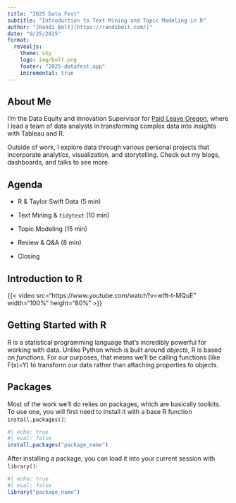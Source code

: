 ```yaml
---
title: "2025 Data Fest"
subtitle: "Introduction to Text Mining and Topic Modeling in R"
author: "[Randi Bolt](https://randibolt.com/)"
date: "9/25/2025"
format:
  revealjs:
    theme: sky
    logo: img/bolt.png
    footer: "2025-datafest.app"
    incremental: true 
---
```


## About Me

I’m the Data Equity and Innovation Supervisor for [Paid Leave Oregon](https://paidleave.oregon.gov/), where I lead a team of data analysts in transforming complex data into insights with Tableau and R.

Outside of work, I explore data through various personal projects that incorporate analytics, visualization, and storytelling. Check out my blogs, dashboards, and talks to see more.

## Agenda

* R & Taylor Swift Data (5 min)  

* Text Mining & `tidytext` (10 min)  

* Topic Modeling (15 min)  

* Review & Q&A (8 min)  

* Closing 

## Introduction to R

{{< video src="https://www.youtube.com/watch?v=wIft-t-MQuE" width="100%" height="80%" >}}

## Getting Started with R

R is a statistical programming language that's incredibly powerful for working with data. Unlike Python which is built around _objects_, R is based on _functions_. For our purposes, that means we'll be calling functions (like F(x)=Y) to transform our data rather than attaching properties to objects. 

## Packages

Most of the work we'll do relies on packages, which are basically toolkits. To use one, you will first need to install it with a base R function `install.packages()`: 

```r
#| echo: true
#| eval: false
install.packages("package_name")
```

After installing a package, you can load it into your current session with `library()`:

```r
#| echo: true
#| eval: false
library("package_name")
```


